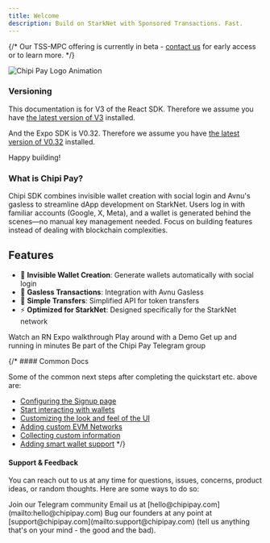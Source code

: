 ```yaml
---
title: Welcome
description: Build on StarkNet with Sponsored Transactions. Fast.
---
```

{/* 
<Card title="Beta: TSS-MPC Embedded Wallets" icon="sparkles" href="/wallets/mpc/overview">
  Our TSS-MPC offering is currently in beta - [contact us](https://t.me/+e2qjHEOwImkyZDVh) for early access or to learn more.
</Card> */}

<div className="flex justify-center">
  <img src="/images/chipi-gif.gif" alt="Chipi Pay Logo Animation" />
</div>

### Versioning

This documentation is for V3 of the React SDK. Therefore we assume you have [the latest version of V3](https://www.npmjs.com/package/@chipi-pay/chipi-sdk?activeTab=versions) installed.

And the Expo SDK is V0.32. Therefore we assume you have [the latest version of V0.32](https://www.npmjs.com/package/@chipi-pay/chipi-expo?activeTab=versions) installed.

Happy building!

### What is Chipi Pay?

Chipi SDK combines invisible wallet creation with social login and Avnu's gasless to streamline dApp development on StarkNet.
Users log in with familiar accounts (Google, X, Meta), and a wallet is generated behind the scenes—no manual key management needed.
Focus on building features instead of dealing with blockchain complexities.

## Features

- 🔐 **Invisible Wallet Creation**: Generate wallets automatically with social login
- 💸 **Gasless Transactions**: Integration with Avnu Gasless
- 🔄 **Simple Transfers**: Simplified API for token transfers
- ⚡ **Optimized for StarkNet**: Designed specifically for the StarkNet network


<CardGroup cols={2}>
  <Card title="Overview video" icon="circle-play" color="#ea5a0c" href="https://youtu.be/qDC78-0u5lk">
    Watch an RN Expo walkthrough
  </Card>

  <Card title="Interactive demo" icon="bullseye-pointer" color="#0285c7" href="https://chipi-sdk-clerk-demo.vercel.app">
    Play around with a Demo
  </Card>

  <Card title="Quickstart" icon="gauge-max" color="#dc2626" href="/quickstart">
    Get up and running in minutes
  </Card>

  <Card title="Join community" icon="messages" color="#16a34a" href="https://t.me/+e2qjHEOwImkyZDVh">
    Be part of the Chipi Pay Telegram group
  </Card>
</CardGroup>

{/* #### Common Docs

Some of the common next steps after completing the quickstart etc. above are:

* [Configuring the Signup page](/design-customizations/signup-login)
* [Start interacting with wallets](/wallets/using-wallets/interacting-with-wallets)
* [Customizing the look and feel of the UI](/design-customizations)
* [Adding custom EVM Networks](/chains/evmNetwork)
* [Collecting custom information](/custom-fields/overview)
* [Adding smart wallet support](/smart-wallets/add-smart-wallets) */}

#### Support & Feedback

You can reach out to us at any time for questions, issues, concerns, product
ideas, or random thoughts. Here are some ways to do so:

<CardGroup>
  <Card title="Telegram" icon="telegram" href="https://t.me/+e2qjHEOwImkyZDVh">
    Join our Telegram community
  </Card>

  <Card title="Email" icon="envelope" href="mailto: hello@chipipay.com">
    Email us at [hello@chipipay.com](mailto:hello@chipipay.com)
  </Card>

  <Card title="Founders" icon="comments" href="mailto:support@chipipay.com">
    Bug our founders at any point at [support@chipipay.com](mailto:support@chipipay.com) (tell us anything that's on your mind - the good and the bad).
  </Card>
</CardGroup> 